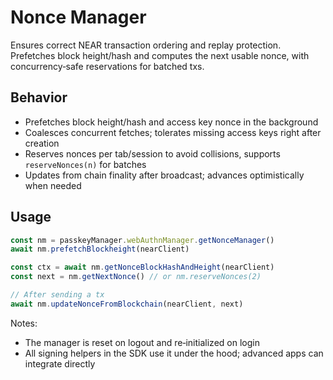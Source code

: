 # Nonce Manager

Ensures correct NEAR transaction ordering and replay protection. Prefetches block height/hash and computes the next usable nonce, with concurrency‑safe reservations for batched txs.

## Behavior

- Prefetches block height/hash and access key nonce in the background
- Coalesces concurrent fetches; tolerates missing access keys right after creation
- Reserves nonces per tab/session to avoid collisions, supports `reserveNonces(n)` for batches
- Updates from chain finality after broadcast; advances optimistically when needed

## Usage

```ts
const nm = passkeyManager.webAuthnManager.getNonceManager()
await nm.prefetchBlockheight(nearClient)

const ctx = await nm.getNonceBlockHashAndHeight(nearClient)
const next = nm.getNextNonce() // or nm.reserveNonces(2)

// After sending a tx
await nm.updateNonceFromBlockchain(nearClient, next)
```

Notes:

- The manager is reset on logout and re‑initialized on login
- All signing helpers in the SDK use it under the hood; advanced apps can integrate directly
